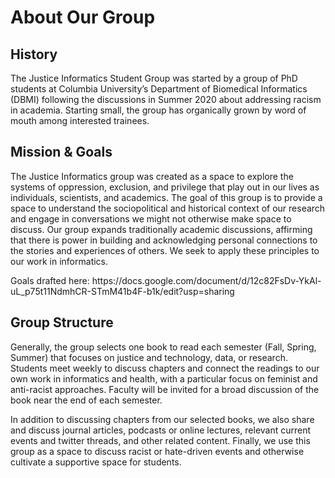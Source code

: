 # About Our Group {#about}

## History
The Justice Informatics Student Group was started by a group of PhD students at Columbia University's Department of Biomedical Informatics (DBMI) following the discussions in Summer 2020 about addressing racism in academia. Starting small, the group has organically grown by word of mouth among interested trainees. 



## Mission & Goals
The Justice Informatics group was created as a space to explore the systems of oppression, exclusion, and privilege that play out in our lives as individuals, scientists, and academics. The goal of this group is to provide a space to understand the sociopolitical and historical context of our research and engage in conversations we might not otherwise make space to discuss. Our group expands traditionally academic discussions, affirming that there is power in building and acknowledging personal connections to the stories and experiences of others. We seek to apply these principles to our work in informatics. 

Goals drafted here: https://docs.google.com/document/d/12c82FsDv-YkAl-uL_p75t11NdmhCR-STmM41b4F-b1k/edit?usp=sharing


## Group Structure
Generally, the group selects one book to read each semester (Fall, Spring, Summer) that focuses on justice and technology, data, or research. Students meet weekly to discuss chapters and connect the readings to our own work in informatics and health, with a particular focus on feminist and anti-racist approaches. Faculty will be invited for a broad discussion of the book near the end of each semester.

In addition to discussing chapters from our selected books, we also share and discuss journal articles, podcasts or online lectures, relevant current events and twitter threads, and other related content. Finally, we use this group as a space to discuss racist or hate-driven events and otherwise cultivate a supportive space for students. 



